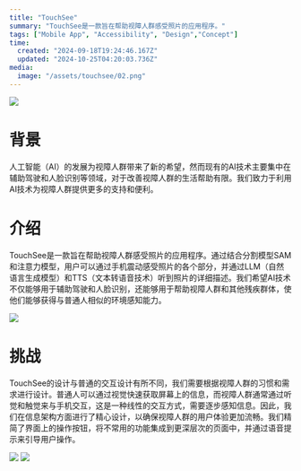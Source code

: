 ```yaml
---
title: "TouchSee"
summary: "TouchSee是一款旨在帮助视障人群感受照片的应用程序。"
tags: ["Mobile App", "Accessibility", "Design","Concept"]
time:
  created: "2024-09-18T19:24:46.167Z"
  updated: "2024-10-25T04:20:03.736Z"
media:
  image: "/assets/touchsee/02.png"
---
```


<Image src='/assets/touchsee/01.png'/>

# 背景
人工智能（AI）的发展为视障人群带来了新的希望，然而现有的AI技术主要集中在辅助驾驶和人脸识别等领域，对于改善视障人群的生活帮助有限。我们致力于利用AI技术为视障人群提供更多的支持和便利。

# 介绍
TouchSee是一款旨在帮助视障人群感受照片的应用程序。通过结合分割模型SAM和注意力模型，用户可以通过手机震动感受照片的各个部分，并通过LLM（自然语言生成模型）和TTS（文本转语音技术）听到照片的详细描述。我们希望AI技术不仅能够用于辅助驾驶和人脸识别，还能够用于帮助视障人群和其他残疾群体，使他们能够获得与普通人相似的环境感知能力。

<Image src='/assets/touchsee/02.png'/>

# 挑战
TouchSee的设计与普通的交互设计有所不同，我们需要根据视障人群的习惯和需求进行设计。普通人可以通过视觉快速获取屏幕上的信息，而视障人群通常通过听觉和触觉来与手机交互，这是一种线性的交互方式，需要逐步感知信息。因此，我们在信息架构方面进行了精心设计，以确保视障人群的用户体验更加流畅。我们精简了界面上的操作按钮，将不常用的功能集成到更深层次的页面中，并通过语音提示来引导用户操作。

<Image src='/assets/touchsee/03.png'/>
<Image src='/assets/touchsee/04.png'/>

